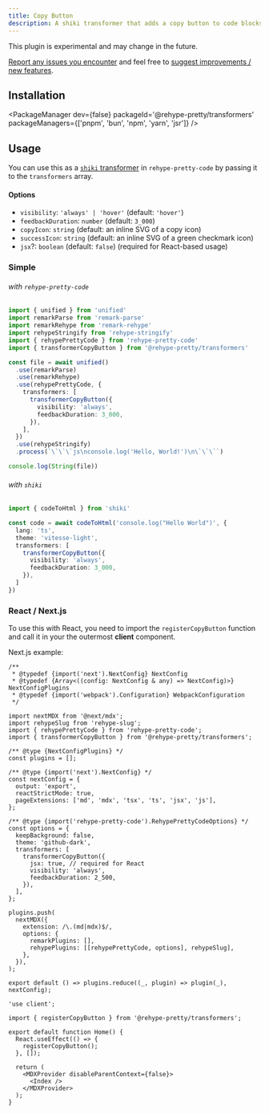 ```yaml
---
title: Copy Button
description: A shiki transformer that adds a copy button to code blocks
---
```


<Aside type="note" title="note">
  This plugin is experimental and may change in the future.
  
  [Report any issues you encounter](https://github.com/rehype-pretty/rehype-pretty-code/issues/new)
  and feel free to [suggest improvements / new features](https://github.com/rehype-pretty/rehype-pretty-code/discussions/new?category=ideas).
</Aside>

## Installation

<PackageManager
  dev={false}
  packageId='@rehype-pretty/transformers'
  packageManagers={['pnpm', 'bun', 'npm', 'yarn', 'jsr']}
/>

## Usage


You can use this as a [`shiki` transformer](https://shiki.style/guide/transformers) in `rehype-pretty-code` by passing it to the `transformers` array.

#### Options

- `visibility`: `'always' | 'hover'` (default: `'hover'`)
- `feedbackDuration`: `number` (default: `3_000`)
- `copyIcon`: `string` (default: an inline SVG of a copy icon)
- `successIcon`: `string` (default: an inline SVG of a green checkmark icon)
- `jsx`?: `boolean` (default: `false`) (required for React-based usage)

### Simple

###### with `rehype-pretty-code`

```ts
import { unified } from 'unified'
import remarkParse from 'remark-parse'
import remarkRehype from 'remark-rehype'
import rehypeStringify from 'rehype-stringify'
import { rehypePrettyCode } from 'rehype-pretty-code'
import { transformerCopyButton } from '@rehype-pretty/transformers'

const file = await unified()
  .use(remarkParse)
  .use(remarkRehype)
  .use(rehypePrettyCode, {
    transformers: [
      transformerCopyButton({
        visibility: 'always',
        feedbackDuration: 3_000,
      }),
    ],
  })
  .use(rehypeStringify)
  .process(`\`\`\`js\nconsole.log('Hello, World!')\n\`\`\``)

console.log(String(file))
```

###### with `shiki`

  ```ts
  import { codeToHtml } from 'shiki'

  const code = await codeToHtml('console.log("Hello World")', {
    lang: 'ts',
    theme: 'vitesse-light',
    transformers: [
      transformerCopyButton({
        visibility: 'always',
        feedbackDuration: 3_000,
      }),
    ]
  })
  ```

### React / Next.js

To use this with React, you need to import the `registerCopyButton` function and call it in your the outermost **client** component.

Next.js example:

```tsx title="next.config.mjs" /jsx: true/
/**
 * @typedef {import('next').NextConfig} NextConfig
 * @typedef {Array<((config: NextConfig & any) => NextConfig)>} NextConfigPlugins
 * @typedef {import('webpack').Configuration} WebpackConfiguration
 */

import nextMDX from '@next/mdx';
import rehypeSlug from 'rehype-slug';
import { rehypePrettyCode } from 'rehype-pretty-code';
import { transformerCopyButton } from '@rehype-pretty/transformers';

/** @type {NextConfigPlugins} */
const plugins = [];

/** @type {import('next').NextConfig} */
const nextConfig = {
  output: 'export',
  reactStrictMode: true,
  pageExtensions: ['md', 'mdx', 'tsx', 'ts', 'jsx', 'js'],
};

/** @type {import('rehype-pretty-code').RehypePrettyCodeOptions} */
const options = {
  keepBackground: false,
  theme: 'github-dark',
  transformers: [
    transformerCopyButton({
      jsx: true, // required for React
      visibility: 'always',
      feedbackDuration: 2_500,
    }),
  ],
};

plugins.push(
  nextMDX({
    extension: /\.(md|mdx)$/,
    options: {
      remarkPlugins: [],
      rehypePlugins: [[rehypePrettyCode, options], rehypeSlug],
    },
  }),
);

export default () => plugins.reduce((_, plugin) => plugin(_), nextConfig);
```

```tsx title="app/index.tsx"
'use client';

import { registerCopyButton } from '@rehype-pretty/transformers';

export default function Home() {
  React.useEffect(() => {
    registerCopyButton();
  }, []);

  return (
    <MDXProvider disableParentContext={false}>
      <Index />
    </MDXProvider>
  );
}
```
